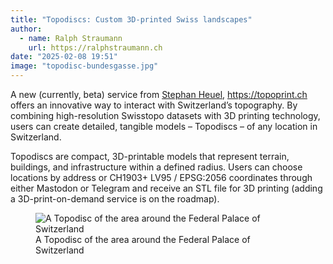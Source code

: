 ```yaml
---
title: "Topodiscs: Custom 3D-printed Swiss landscapes"
author:
  - name: Ralph Straumann
    url: https://ralphstraumann.ch
date: "2025-02-08 19:51"
image: "topodisc-bundesgasse.jpg"
---
```


A new (currently, beta) service from [Stephan Heuel](https://blog.heuel.org/), 
<https://topoprint.ch> offers an innovative way to interact with Switzerland's 
topography. By combining high-resolution Swisstopo datasets with 3D printing 
technology, users can create detailed, tangible models – Topodiscs – of any 
location in Switzerland. 

Topodiscs are compact, 3D-printable models that represent terrain, buildings, 
and infrastructure within a defined radius. Users can choose locations by 
address or CH1903+ LV95 / EPSG:2056 coordinates through either Mastodon or 
Telegram and receive an STL file for 3D printing (adding a 3D-print-on-demand 
service is on the roadmap).

![A Topodisc of the area around the Federal Palace of Switzerland](topodisc-bundesgasse.jpg "A Topodisc of the area around the Federal Palace of Switzerland")
